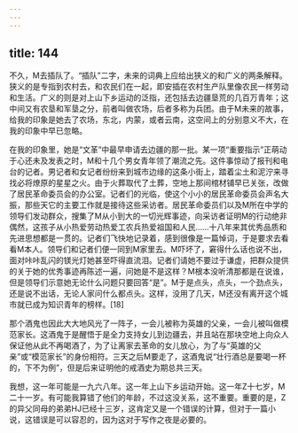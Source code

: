 ```yaml
---
---
---
```

title: 144
---



不久，M去插队了。“插队”二字，未来的词典上应给出狭义的和广义的两条解释。狭义的是专指到农村去，和农民们在一起，即安插在农村生产队里像农民一样劳动和生活。广义的则是对上山下乡运动的泛指，还包括去边疆垦荒的几百万青年；这中间又有农垦和军垦之分，前者叫做农场，后者多称为兵团。由于M未来的故事，给我的印象是她去了农场，东北，内蒙，或者云南，这空间上的分别意义不大，在我的印象中早已忽略。

在我的印象里，她是“文革”中最早申请去边疆的那一批。某一项“重要指示”正萌动于心还未及发表之时，M和十几个男女青年领了潮流之先。这件事惊动了报刊和电台的记者。男记者和女记者纷纷来到城市边缘的这条小街上，踏着尘土和泥泞来寻找必将燎原的星星之火。由于火葬取代了土葬，空地上那间棺材铺早已关张，改做了居民革命委员会的办公室。记者们的光临，使这个小小的居民革命委员会声名大振，那些天它的主要工作就是接待这些采访者。居民革命委员们以及M所在中学的领导们发动群众，搜集了M从小到大的一切光辉事迹，向采访者证明M的行动绝非偶然，这孩子从小热爱劳动热爱工农兵热爱祖国和人民……十八年来其优秀品质和先进思想都是一贯的。记者们飞快地记录着，感到很像是一篇悼词，于是要求去看看M本人。领导们和记者们便一同到M家里去。M吓坏了，窘得什么话也说不出，面对咔咔乱闪的镁光灯她甚至吓得直流泪。记者们请她不要过于谦虚，把群众提供的关于她的优秀事迹再陈述一遍，问她是不是这样？M根本没听清那都是在说谁，但是领导们示意她无论什么问题只要回答“是”。M于是点头，点头，一个劲点头，还是说不出话，无论人家问什么都点头。这样，没用了几天，M还没有离开这个城市就已成为知识青年的榜样。[18]

那个酒鬼也因此大大地风光了一阵子，一会儿被称为英雄的父亲，一会儿被叫做模范家长。这酒鬼于是醒悟于是全力支持女儿到边疆去，并且站在那块空地上向众人保证他从此不再喝酒了，为了让离家去革命的女儿放心，为了与“英雄的父亲”或“模范家长”的身份相符。三天之后M要走了，这酒鬼说“壮行酒总是要喝一杯的，下不为例”，但是后来证明他的戒酒史为期总共三天。

我想，这一年可能是一九六八年。这一年上山下乡运动开始。这一年Z十七岁，M二十一岁。有可能我算错了他们的年龄，不过这没关系，这不重要。重要的是，Z的异父同母的弟弟HJ已经十三岁，这肯定又是一个错误的计算，但对于一篇小说，这错误是可以容忍的，因为这对于写作之夜是必要的。